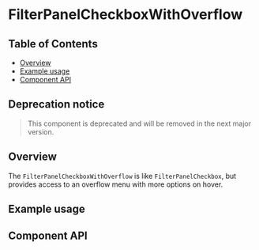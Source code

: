 
# FilterPanelCheckboxWithOverflow

## Table of Contents

- [Overview](#overview)
- [Example usage](#example-usage)
- [Component API](#component-api)

## Deprecation notice

> This component is deprecated and will be removed in the next major version.

## Overview

The `FilterPanelCheckboxWithOverflow` is like `FilterPanelCheckbox`, but
provides access to an overflow menu with more options on hover.

## Example usage

<Canvas>
  <Story of={FilterPanelCheckboxWithOverflowStories.Default} />
</Canvas>

## Component API

<Controls />

